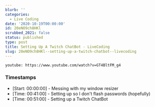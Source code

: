 ```yaml
---
blurb: ''
categories:
  - Live Coding
date: '2020-10-19T00:00:00'
id: 20eNO9ch8HKl
scrubbed_2021: false
status: published
type: post
title: Setting Up A Twitch ChatBot - LiveCoding
slug: 20eNO9ch8HKl--setting-up-a-twitch-chatbot--livecoding
---
```


`youtube: https://www.youtube.com/watch?v=GT4BltFM_g4`

### Timestamps

- [Start: 00:00:00] - Messing with my window resizer
- [Time: 00:41:00] - Setting up so I don't flash passwords (hopefully)
- [Time: 00:51:00] - Setting up a Twitch ChatBot
